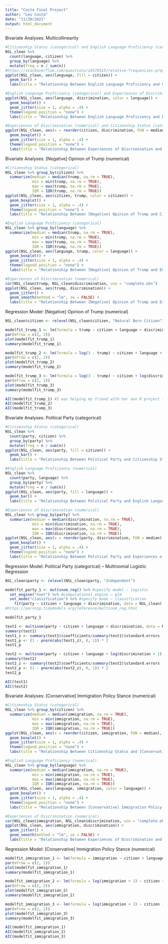 ```yaml
---
title: "Costa Final Project"
author: "Leo Costa"
date: "11/20/2021"
output: html_document
---
```


Bivariate Analyses: Multicollinearity
```r
#Citizenship Status (categorical) and English Language Proficiency (categorical)
NSL_clean %>%
  count(language, citizen) %>%
  group_by(language) %>%
  mutate(freq = n / sum(n))
#https://stackoverflow.com/questions/24576515/relative-frequencies-proportions-with-dplyr
ggplot(NSL_clean, aes(language, fill = citizen)) +
  geom_bar() +
  labs(title = "Relationship Between English Language Proficiency and Citizenship Status", y = "Count", x = "English Language Proficiency", fill = "Citizenship Status")

#English Language Proficiency (categorical) and Experiences of Discrimination (numerical)
ggplot(NSL_clean, aes(language, discrimination, color = language)) +
  geom_boxplot() + 
  geom_jitter(size = 1, alpha = .4) +
  theme(legend.position = "none") +
  labs(title = "Relationship Between English Language Proficiency and Experiences of\nDiscrimination", x = "English Language Proficiency", y = "Experiences of Discrimination")

#Experiences of Discrimination (numerical) and Citizenship Status (categorical)
ggplot(NSL_clean, aes(x = reorder(citizen, discrimination, FUN = median), y = discrimination, color = citizen)) +
  geom_boxplot() + 
  geom_jitter(size = 1, alpha = .4) +
  theme(legend.position = "none") +
  labs(title = "Relationship Between Experiences of Discrimination and Citizenship Status", x = "Citizenship Status", y = "Experiences of Discrimination")
```


Bivariate Analyses: [Negative] Opinion of Trump (numerical)
```r
#Citizenship Status (categorical)
NSL_clean %>% group_by(citizen) %>%
  summarize(median = median(trump, na.rm = TRUE),
            min = min(trump, na.rm = TRUE),
            max = max(trump, na.rm = TRUE),
            IQR = IQR(trump, na.rm = TRUE))
ggplot(NSL_clean, aes(citizen, trump, color = citizen)) +
  geom_boxplot() + 
  geom_jitter(size = 1, alpha = .4) +
  theme(legend.position = "none") +
  labs(title = "Relationship Between [Negative] Opinion of Trump and Citizenship Status", x = "Citizenship Status", y = "[Negative] Opinion of Trump")

#English Language Proficiency (categorical)
NSL_clean %>% group_by(language) %>%
  summarize(median = median(trump, na.rm = TRUE),
            min = min(trump, na.rm = TRUE),
            max = max(trump, na.rm = TRUE),
            IQR = IQR(trump, na.rm = TRUE))
ggplot(NSL_clean, aes(language, trump, color = language)) +
  geom_boxplot() + 
  geom_jitter(size = 1, alpha = .4) +
  theme(legend.position = "none") +
  labs(title = "Relationship Between [Negative] Opinion of Trump and English\nLanguage Proficiency", x = "English Language Proficiency", y = "[Negative] Opinion of Trump")

#Experiences of Discrimination (numerical)
cor(NSL_clean$trump, NSL_clean$discrimination, use = "complete.obs")
ggplot(NSL_clean, aes(trump, discrimination)) + 
  geom_jitter() +
  geom_smooth(method = "lm", se = FALSE) + 
  labs(title = "Relationship Between [Negative] Opinion of Trump and Experiences of\nDiscrimination", x = "[Negative] Opinion of Trump", y = "Experiences of Discrimination")
```
Regression Model: [Negative] Opinion of Trump (numerical)
```r
NSL_clean$citizen <- relevel(NSL_clean$citizen, "Natural Born Citizen")

modelfit_trump_1 <- lm(formula = trump ~ citizen + language + discrimination, data = NSL_clean)
par(mfrow = c(2, 2))
plot(modelfit_trump_1)
summary(modelfit_trump_1)

modelfit_trump_2 <- lm(formula = log(3 - trump) ~ citizen + language + log(discrimination + 1), data = NSL_clean)
par(mfrow = c(2, 2))
plot(modelfit_trump_2)
summary(modelfit_trump_2)

modelfit_trump_3 <- lm(formula = log(3 - trump) ~ citizen + log(discrimination + 1), data = NSL_clean)
par(mfrow = c(2, 2))
plot(modelfit_trump_3)
summary(modelfit_trump_3)

AIC(modelfit_trump_1) #I was helping my friend with her own R project (for another class) and saw this is how she calculated AIC
AIC(modelfit_trump_2)
AIC(modelfit_trump_3)
```

Bivariate Analyses: Political Party (categorical)
```r
#Citizenship Status (categorical)
NSL_clean %>%
  count(party, citizen) %>%
  group_by(party) %>%
  mutate(freq = n / sum(n))
ggplot(NSL_clean, aes(party, fill = citizen)) +
  geom_bar() +
  labs(title = "Relationship Between Political Party and Citizenship Status", x = "Party", y = "Count", fill = "Citizenship Status")

#English Language Proficiency (numerical)
NSL_clean %>%
  count(party, language) %>%
  group_by(party) %>%
  mutate(freq = n / sum(n))
ggplot(NSL_clean, aes(party, fill = language)) +
  geom_bar() +
  labs(title = "Relationship Between Political Party and English Language Proficiency", x = "Political Party", y = "Count", fill = "English Language Proficiency")

#Experiences of Discrimination (numerical)
NSL_clean %>% group_by(party) %>%
  summarize(median = median(discrimination, na.rm = TRUE),
            min = min(discrimination, na.rm = TRUE),
            max = max(discrimination, na.rm = TRUE),
            IQR = IQR(discrimination, na.rm = TRUE))
ggplot(NSL_clean, aes(x = reorder(party, discrimination, FUN = median), y = discrimination, color = party)) +
  geom_boxplot() + 
  geom_jitter(size = 1, alpha = .4) +
  theme(legend.position = "none") +
  labs(title = "Relationship Between Political Party and Experiences of Discrimination", x = "Party", y = "Experiences of Discrimination")
```
Regression Model: Political Party (categorical) -- Multinomial Logistic Regression
```r
NSL_clean$party <- relevel(NSL_clean$party, "Independent")

modelfit_party_1 <- multinom_reg() %>% #specify model – logistic
  set_engine("nnet") %>% #computational engine – glm 
  set_mode("classification") %>% #specify mode – classification 	
	fit(party ~ citizen + language + discrimination, data = NSL_clean) #specify formula 
#https://parsnip.tidymodels.org/reference/multinom_reg.html 

modelfit_party_1

test1 <- multinom(party ~ citizen + language + discrimination, data = NSL_clean)
summary(test1)
test1_z <- summary(test1)$coefficients/summary(test1)$standard.errors
test1_p <- (1 - pnorm(abs(test1_z), 0, 1)) * 2
test1_p

test2 <- multinom(party ~ citizen + language + log(discrimination + 1), data = NSL_clean)
summary(test2)
test2_z <- summary(test2)$coefficients/summary(test2)$standard.errors
test2_p <- (1 - pnorm(abs(test2_z), 0, 1)) * 2
test2_p

AIC(test1)
AIC(test2)
```


Bivariate Analyses: [Conservative] Immigration Policy Stance (numerical)
```r
#Citizenship Status (categorical)
NSL_clean %>% group_by(citizen) %>%
  summarize(median = median(immigration, na.rm = TRUE),
            min = min(immigration, na.rm = TRUE),
            max = max(immigration, na.rm = TRUE),
            IQR = IQR(immigration, na.rm = TRUE))
ggplot(NSL_clean, aes(x = reorder(citizen, immigration, FUN = median), y = immigration, color = citizen)) +
  geom_boxplot() + 
  geom_jitter(size = 1, alpha = .4) +
  theme(legend.position = "none") +
  labs(title = "Relationship Between Citizenship Status and [Conservative] Immigration\nPolicy Stance", x = "Citizenship Status", y = "[Conservative] Immigration Policy Stance")

#English Language Proficiency (numerical)
NSL_clean %>% group_by(language) %>%
  summarize(median = median(immigration, na.rm = TRUE),
            min = min(immigration, na.rm = TRUE),
            max = max(immigration, na.rm = TRUE),
            IQR = IQR(immigration, na.rm = TRUE))
ggplot(NSL_clean, aes(language, immigration, color = language)) + 
  geom_boxplot() + 
  geom_jitter(size = 1, alpha = .4) +
  theme(legend.position = "none") +
  labs(title = "Relationship Between [Conservative] Immigration Policy Stance and\nEnglish Language Proficiency", x = "English Language Proficiency", y = "[Conservative] Immigration Policy Stance")

#Experiences of Discrimination (numerical)
cor(NSL_clean$immigration, NSL_clean$discrimination, use = "complete.obs")
ggplot(NSL_clean, aes(immigration, discrimination)) + 
  geom_jitter() +
  geom_smooth(method = "lm", se = FALSE) + 
  labs(title = "Relationship Between Experiences of Discrimination and [Conservative]\nImmigration Policy Stance", x = "Experiences of Discrimination", y = "[Conservative] Immigration Policy Stance")
```
Regression Model: [Conservative] Immigration Policy Stance (numerical)
```r
modelfit_immigration_1 <- lm(formula = immigration ~ citizen + language + discrimination, data = NSL_clean)
par(mfrow = c(2, 2))
plot(modelfit_immigration_1)
summary(modelfit_immigration_1)

modelfit_immigration_2 <- lm(formula = log(immigration + 1) ~ citizen + language + log(discrimination + 1), data = NSL_clean)
par(mfrow = c(2, 2))
plot(modelfit_immigration_2)
summary(modelfit_immigration_2)

modelfit_immigration_3 <- lm(formula = log(immigration + 1) ~ citizen + log(discrimination + 1), data = NSL_clean)
par(mfrow = c(2, 2))
plot(modelfit_immigration_3)
summary(modelfit_immigration_3)

AIC(modelfit_immigration_1)
AIC(modelfit_immigration_2)
AIC(modelfit_immigration_3)
```

